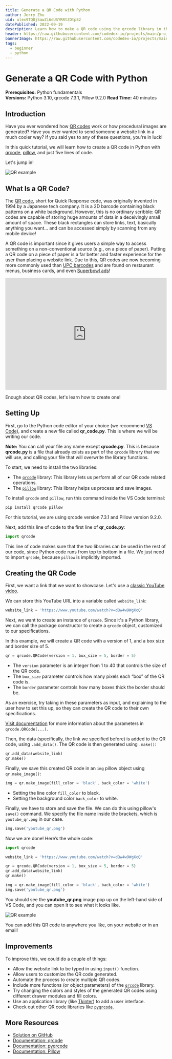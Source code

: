```yaml
---
title: Generate a QR Code with Python
author: Jerry Zhu
uid: ulex9TQOjSawZi6dUSYRRtZOtp82
datePublished: 2022-09-19
description: Learn how to make a QR code using the qrcode library in this project tutorial
header: https://raw.githubusercontent.com/codedex-io/projects/main/projects/generate-a-qr-code-with-python/meta.png
bannerImage: https://raw.githubusercontent.com/codedex-io/projects/main/projects/generate-a-qr-code-with-python/header.png
tags:
  - beginner
  - python
---
```


# Generate a QR Code with Python

<AuthorAvatar author_name="Jerry Zhu" author_avatar="/images/projects/authors/jerry_zhu.jpg" username="jerry" uid={true}/>

<BannerImage link="https://raw.githubusercontent.com/codedex-io/projects/main/projects/generate-a-qr-code-with-python/header.png" description="Header image" />

**Prerequisites:** Python fundamentals  
**Versions:** Python 3.10, qrcode 7.3.1, Pillow 9.2.0
**Read Time:** 40 minutes

## Introduction

Have you ever wondered how [QR codes](https://en.wikipedia.org/wiki/QR_code) work or how procedural images are generated? Have you ever wanted to send someone a website link in a much cooler way? If you said yes to any of these questions, you're in luck!

In this quick tutorial, we will learn how to create a QR code in Python with [qrcode](https://pypi.org/project/qrcode), [pillow](https://pypi.org/project/Pillow), and just five lines of code.

Let's jump in!

![QR example](https://raw.githubusercontent.com/codedex-io/projects/main/projects/generate-a-qr-code-with-python/youtube_qr.png)

## What Is a QR Code?

The [QR code](https://en.wikipedia.org/wiki/QR_code), short for Quick Response code, was originally invented in 1994 by a Japanese tech company. It is a 2D barcode containing black patterns on a white background. However, this is no ordinary scribble: QR codes are capable of storing huge amounts of data in a deceivingly small amount of space. These black rectangles can store links, text, basically anything you want... and can be accessed simply by scanning from any mobile device!

A QR code is important since it gives users a simple way to access something on a non-conventional source (e.g., on a piece of paper). Putting a QR code on a piece of paper is a far better and faster experience for the user than placing a website link. Due to this, QR codes are now becoming more commonly used than [UPC barcodes](https://en.wikipedia.org/wiki/Universal_Product_Code) and are found on restaurant menus, business cards, and even [Superbowl ads](https://www.youtube.com/watch?v=1zLsUhOCqyU)!

<iframe
  width="100%"
  height="350px"
  src="https://www.youtube.com/embed/eIUD_NE1BDo?controls=0"
  title="YouTube video player"
  frameborder="0"
  allow="accelerometer; clipboard-write; encrypted-media; gyroscope; picture-in-picture"
  allowfullscreen
></iframe>  

Enough about QR codes, let's learn how to create one!

## Setting Up

First, go to the Python code editor of your choice (we recommend [VS Code](https://code.visualstudio.com/)), and create a new file called **qr_code.py**. This is where we will be writing our code.

**Note:** You can call your file any name except **qrcode.py**. This is because **qrcode.py** is a file that already exists as part of the `qrcode` library that we will use, and calling your file that will overwrite the library functions.

To start, we need to install the two libraries:

- The [`qrcode`](https://pypi.org/project/qrcode) library: This library lets us perform all of our QR code related operations.
- The [`pillow`](https://pypi.org/project/Pillow) library: This library helps us process and save images.

To install `qrcode` and `pillow`, run this command inside the VS Code terminal:

```bash
pip install qrcode pillow
```

For this tutorial, we are using qrcode version 7.3.1 and Pillow version 9.2.0.

Next, add this line of code to the first line of **qr_code.py**:

```py
import qrcode
```

This line of code makes sure that the two libraries can be used in the rest of our code, since Python code runs from top to bottom in a file. We just need to import `qrcode`, because `pillow` is implicitly imported.

## Creating the QR Code

First, we want a link that we want to showcase. Let's use a [classic YouTube video](https://www.youtube.com/watch?v=dQw4w9WgXcQ).

We can store this YouTube URL into a variable called `website_link`:

```py
website_link = 'https://www.youtube.com/watch?v=dQw4w9WgXcQ'
```

Next, we want to create an instance of `qrcode`. Since it's a Python library, we can call the package constructor to create a `qrcode` object, customized to our specifications. 

In this example, we will create a QR code with a version of 1, and a box size and border size of 5.

```py
qr = qrcode.QRCode(version = 1, box_size = 5, border = 5)
```

- The `version` parameter is an integer from 1 to 40 that controls the size of the QR code.
- The `box_size` parameter controls how many pixels each “box” of the QR code is.
- The `border` parameter controls how many boxes thick the border should be.

As an exercise, try taking in these parameters as input, and explaining to the user how to set this up, so they can create the QR code to their own specifications.

[Visit documentation](https://github.com/lincolnloop/python-qrcode) for more information about the parameters in `qrcode.QRCode(...)`.

Then, the data (specifically, the link we specified before) is added to the QR code, using `.add_data()`. The QR code is then generated using `.make()`:

```py
qr.add_data(website_link)
qr.make()
```

Finally, we save this created QR code in an `img` pillow object using `qr.make_image()`:

```py
img = qr.make_image(fill_color = 'black', back_color = 'white')
```

- Setting the line color `fill_color` to black.
- Setting the background color `back_color` to white.

Finally, we have to store and save the file. We can do this using pillow's `save()` command. We specify the file name inside the brackets, which is `youtube_qr.png` in our case.

```py
img.save('youtube_qr.png')
```

Now we are done! Here’s the whole code:

```py
import qrcode

website_link = 'https://www.youtube.com/watch?v=dQw4w9WgXcQ'

qr = qrcode.QRCode(version = 1, box_size = 5, border = 5)
qr.add_data(website_link)
qr.make()

img = qr.make_image(fill_color = 'black', back_color = 'white')
img.save('youtube_qr.png')
```

You should see the **youtube_qr.png** image pop up on the left-hand side of VS Code, and you can open it to see what it looks like.

![QR example](https://raw.githubusercontent.com/codedex-io/projects/main/projects/generate-a-qr-code-with-python/youtube_qr.png)

You can add this QR code to anywhere you like, on your website or in an email!

## Improvements

To improve this, we could do a couple of things:

- Allow the website link to be typed in using `input()` function.
- Allow users to customize the QR code generated.
- Automate the process to create multiple QR codes. 
- Include more functions (or object parameters) of the [`qrcode`](https://pypi.org/project/qrcode/) library.
- Try changing the colors and styles of the generated QR codes using different drawer modules and fill colors.
- Use an application library (like [Tkinter](https://docs.python.org/3/library/tkinter.html)) to add a user interface.
- Check out other QR code libraries like [`pyqrcode`](https://pypi.org/project/PyQRCode/).

## More Resources

- [Solution on GitHub](https://github.com/codedex-io/projects/blob/main/projects/generate-a-qr-code-with-python/qr_code.py)
- [Documentation: qrcode](https://pypi.org/project/qrcode/)
- [Documentation: pyqrcode](https://pypi.org/project/PyQRCode/)
- [Documentation: Pillow](https://pypi.org/project/Pillow/)
